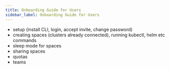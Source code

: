 ```yaml
---
title: Onboarding Guide for Users
sidebar_label: Onboarding Guide for Users
---
```


- setup (install CLI, login, accept invite, change password)
- creating spaces (clusters already connected), running kubectl, helm etc commands
- sleep mode for spaces
- sharing spaces
- quotas
- teams

